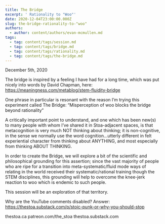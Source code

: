 ```yaml
---
title: The Bridge
excerpt: ' Rationality to "Woo"'
date: 2020-12-04T23:00:00.000Z
slug: the-bridge-rationality-to-"woo"
authors:
  - author: content/authors/evan-mcmullen.md
tags:
  - tag: content/tags/session.md
  - tag: content/tags/bridge.md
  - tag: content/tags/rationality.md
  - tag: content/tags/the-bridge.md
---
```


December 5th, 2020

The bridge is inspired by a feeling I have had for a long time, which was put nicely into words by David Chapman, here:
https://meaningness.com/metablog/stem-fluidity-bridge

One phrase in particular is resonant with the reason I’m trying this experiment called The Bridge: “Misperception of woo blocks the bridge beyond rationality”

A critically important point to understand, and one which has been new(s) to many people with whom I’ve shared it in Stoa-adjacent spaces, is that metacognition is very much NOT thinking about thinking; it is non-cognitive, in the sense we normally use the word cognition...utterly different in felt experiential character from thinking about ANYTHING, and most especially from thinking ABOUT THINKING.

In order to create the Bridge, we will explore a bit of the scientific and philosophical grounding for this assertion; since the vast majority of people who are ripe for a transition into meta-systematic/fluid mode ways of relating in the world received their systematic/rational training though the STEM disciplines, this grounding will help to overcome the knee-jerk reaction to woo which is endemic to such people.

This session will be an exploration of that territory.

Why are the YouTube comments disabled? Answer: https://thestoa.substack.com/p/stoic-punk-or-why-you-should-stop

thestoa.ca
patreon.com/the_stoa
thestoa.substack.com
